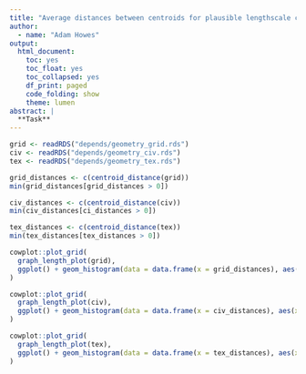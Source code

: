 ```yaml
---
title: "Average distances between centroids for plausible lengthscale choice"
author:
  - name: "Adam Howes"
output:
  html_document:
    toc: yes
    toc_float: yes
    toc_collapsed: yes
    df_print: paged
    code_folding: show
    theme: lumen
abstract: |
  **Task**
---
```


```r
grid <- readRDS("depends/geometry_grid.rds")
civ <- readRDS("depends/geometry_civ.rds")
tex <- readRDS("depends/geometry_tex.rds")

grid_distances <- c(centroid_distance(grid))
min(grid_distances[grid_distances > 0])

civ_distances <- c(centroid_distance(civ))
min(civ_distances[ci_distances > 0])

tex_distances <- c(centroid_distance(tex))
min(tex_distances[tex_distances > 0])

cowplot::plot_grid(
  graph_length_plot(grid),
  ggplot() + geom_histogram(data = data.frame(x = grid_distances), aes(x = x))
)

cowplot::plot_grid(
  graph_length_plot(civ),
  ggplot() + geom_histogram(data = data.frame(x = civ_distances), aes(x = x))
)

cowplot::plot_grid(
  graph_length_plot(tex),
  ggplot() + geom_histogram(data = data.frame(x = tex_distances), aes(x = x))
)
```
